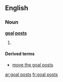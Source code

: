 ==English==

===Noun===
'''[[goal]] [[posts]]'''

# {{plural of|[[goal post]]}}

====Derived terms====
* [[move the goal posts]]

[[ar:goal posts]]
[[fr:goal posts]]
